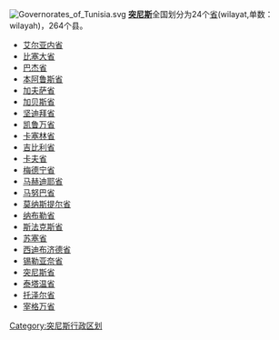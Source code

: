 {{NoteTA
|1=zh:突尼斯; zh-cn:突尼斯; zh-hk:突尼斯;zh-tw:突尼西亞
|2=zh:突尼斯省; zh-cn:突尼斯省; zh-hk:突尼斯省;zh-tw:突尼斯省
}}
[[File:Governorates_of_Tunisia.svg|thumb]]
'''[[突尼斯|突尼斯]]'''全国划分为24个[[省|省]](wilayat,单数：wilayah)，264个县。
* [[艾尔亚内省|艾尔亚内省]]
* [[比塞大省|比塞大省]]
* [[巴杰省|巴杰省]]
* [[本阿鲁斯省|本阿鲁斯省]]
* [[加夫萨省|加夫萨省]]
* [[加贝斯省|加贝斯省]]
* [[坚迪拜省|坚迪拜省]]
* [[凯鲁万省|凯鲁万省]]
* [[卡塞林省|卡塞林省]]
* [[吉比利省|吉比利省]]
* [[卡夫省|卡夫省]]
* [[梅德宁省|梅德宁省]]
* [[马赫迪耶省|马赫迪耶省]]
* [[马努巴省|马努巴省]]
* [[莫纳斯提尔省|莫纳斯提尔省]]
* [[纳布勒省|纳布勒省]]
* [[斯法克斯省|斯法克斯省]]	
* [[苏塞省|苏塞省]]
* [[西迪布济德省|西迪布济德省]]
* [[锡勒亚奈省|锡勒亚奈省]]
* [[突尼斯省|突尼斯省]]
* [[泰塔温省|泰塔温省]]
* [[托泽尔省|托泽尔省]]
* [[宰格万省|宰格万省]]

{{非洲题目|行政区划}}

{{突尼西亞行政區劃}}

[[Category:突尼斯行政区划|Category:突尼斯行政区划]]